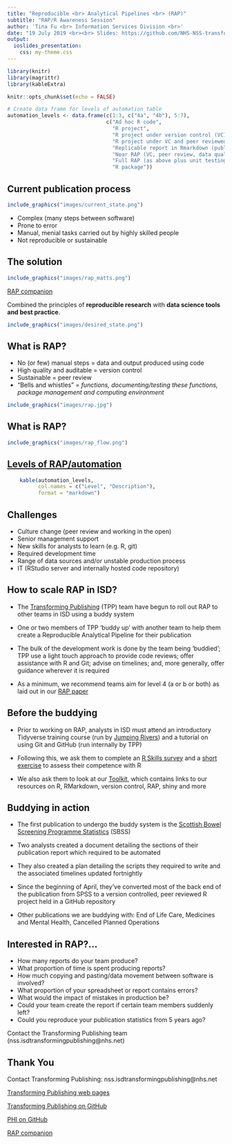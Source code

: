 ```yaml
---
title: "Reproducible <br> Analytical Pipelines <br> (RAP)"
subtitle: "RAP/R Awareness Session"
author: 'Tina Fu <br> Information Services Division <br>'
date: "19 July 2019 <br><br> Slides: https://github.com/NHS-NSS-transforming-publications/RAP-Awareness-Session-2019"
output:
  ioslides_presentation:
    css: my-theme.css
---
```


```r
library(knitr)
library(magrittr)
library(kableExtra)

knitr::opts_chunk$set(echo = FALSE)

# Create data frame for levels of automation table
automation_levels <- data.frame(c(1:3, c("4a", "4b"), 5:7),
                                c("Ad hoc R code",
                                  "R project",
                                  "R project under version control (VC)",
                                  "R project under VC and peer reviewed (wrangling)",
                                  "Replicable report in Rmarkdown (publication)",
                                  "Near RAP (VC, peer review, data quality assurance)",
                                  "Full RAP (as above plus unit testing and documentation)",
                                  "R package"))
```
## Current publication process

```r
include_graphics("images/current_state.png")
```

- Complex (many steps between software)
- Prone to error
- Manual, menial tasks carried out by highly skilled people
- Not reproducible or sustainable


## The solution

```r
include_graphics("images/rap_matts.png")
```

[RAP companion](https://ukgovdatascience.github.io/rap_companion/)

Combined the principles of **reproducible research** with **data science tools and best practice**.

```r
include_graphics("images/desired_state.png")
```


## What is RAP?

- No (or few) manual steps = data and output produced using code
- High quality and auditable = version control
- Sustainable = peer review
- "Bells and whistles" = _functions, documenting/testing these functions, package management and computing environment_

```r
include_graphics("images/rap.jpg")
```


## What is RAP?

```r
include_graphics("images/rap_flow.png")
```


## [Levels of RAP/automation](https://www.isdscotland.org/About-ISD/Methodologies/_docs/Reproducible_Analytical_Pipelines_paper_v1.4.pdf)

```r
    kable(automation_levels,
          col.names = c("Level", "Description"),
          format = "markdown")
```


## Challenges
- Culture change (peer review and working in the open)
- Senior management support
- New skills for analysts to learn (e.g. R, git)
- Required development time
- Range of data sources and/or unstable production process
- IT (RStudio server and internally hosted code repository)


## How to scale RAP in ISD?

- The [Transforming Publishing](https://www.isdscotland.org/Products-and-Services/Transforming-Publishing-Programme/) (TPP) team have begun to roll out RAP to other teams in ISD using a buddy system

- One or two members of TPP 'buddy up' with another team to help them create a 
Reproducible Analytical Pipeline for their publication

- The bulk of the development work is done by the team being 'buddied'; TPP use a light touch approach to provide code reviews; 
offer assistance with R and Git; advise on timelines; and, more generally, offer guidance wherever it is required

- As a minimum, we recommend teams aim for level 4 (a or b or both) as laid out in our [RAP paper](https://www.isdscotland.org/About-ISD/Methodologies/_docs/Reproducible_Analytical_Pipelines_paper_v1.4.pdf)


## Before the buddying

- Prior to working on RAP, analysts in ISD must attend an introductory Tidyverse 
training course (run by [Jumping Rivers](https://www.jumpingrivers.com/)) and 
a tutorial on using Git and GitHub (run internally by TPP)

- Following this, we ask them to complete an [R Skills survey](https://www.nsssurvey2.scot.nhs.uk/index.php?r=survey/index/sid/296986/lang/en) 
and a [short exercise](https://github.com/NHS-NSS-transforming-publications/R-exercise) 
to assess their competence with R

- We also ask them to look at our [Toolkit](https://github.com/NHS-NSS-transforming-publications/Toolkit), which 
contains links to our resources on R, RMarkdown, version control, RAP, shiny 
and more


## Buddying in action

- The first publication to undergo the buddy system is the [Scottish Bowel Screening Programme Statistics](https://www.isdscotland.org/Health-Topics/Cancer/Publications/2018-08-07/2018-08-07-Bowel-Screening-Publication-Report.pdf?8727663756) (SBSS)

- Two analysts created a document detailing the sections of their publication 
report which required to be automated

- They also created a plan detailing the scripts they required to write and the 
associated timelines updated fortnightly

- Since the beginning of April, they've converted most of the back end of the 
publication from SPSS to a version controlled, peer reviewed R project held in a 
GitHub repository

- Other publications we are buddying with: End of Life Care, Medicines and Mental Health, Cancelled Planned Operations


## Interested in RAP?...

- How many reports do your team produce?
- What proportion of time is spent producing reports?
- How much copying and pasting/data movement between software is involved?
- What proportion of your spreadsheet or report contains errors?
- What would the impact of mistakes in production be?
- Could your team create the report if certain team members suddenly left?
- Could you reproduce your publication statistics from 5 years ago?

Contact the Transforming Publishing team (nss.isdtransformingpublishing@nhs.net)


## Thank You {.smaller}

Contact Transforming Publishing: nss.isdtransformingpublishing@nhs.net

[Transforming Publishing web pages](http://www.isdscotland.org/Products-and-Services/Transforming-Publishing-Programme/)

[Transforming Publishing on GitHub](https://github.com/NHS-NSS-transforming-publications)

[PHI on GitHub](https://github.com/Health-SocialCare-Scotland)

[RAP companion](https://ukgovdatascience.github.io/rap_companion/)